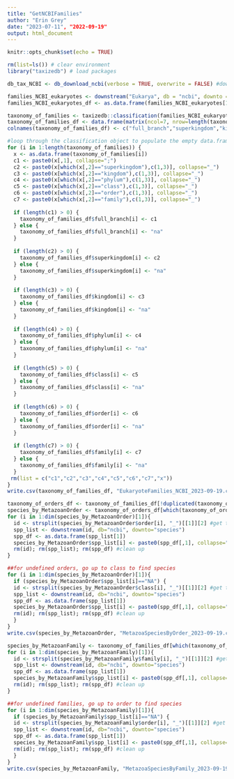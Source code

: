 ```yaml
---
title: "GetNCBIFamilies"
author: "Erin Grey"
date: "2023-07-11", "2022-09-19"
output: html_document
---
```


```r
knitr::opts_chunk$set(echo = TRUE)
```

```r
rm(list=ls()) # clear environment
library("taxizedb") # load packages
```

```r
db_tax_NCBI <- db_download_ncbi(verbose = TRUE, overwrite = FALSE) #download the NCBI taxonomy database
```

```r
families_NCBI_eukaryotes <- downstream("Eukarya", db = "ncbi", downto = "family") #get all family names in Domain Eukarya, note- output is a list
families_NCBI_eukaryotes_df <- as.data.frame(families_NCBI_eukaryotes[1]) #format from list to data frame
```

```r
taxonomy_of_families <- taxizedb::classification(families_NCBI_eukaryotes_df[,1], db="ncbi") #get full taxonomies for each family, note - output is a list-like "classification" object that sucks
taxonomy_of_families_df <- data.frame(matrix(ncol=7, nrow=length(taxonomy_of_families))) # empty dataframe
colnames(taxonomy_of_families_df) <- c("full_branch","superkingdom","kingdom","phylum","class","order","family") #add column names to the empty dataframe

#loop through the classification object to populate the empty data.frame
for (i in 1:length(taxonomy_of_families)) {
  x <- as.data.frame(taxonomy_of_families[i])
  c1 <- paste0(x[,1], collapse=";")
  c2 <- paste0(x[which(x[,2]=="superkingdom"),c(1,3)], collapse="_")
  c3 <- paste0(x[which(x[,2]=="kingdom"),c(1,3)], collapse="_")
  c4 <- paste0(x[which(x[,2]=="phylum"),c(1,3)], collapse="_")
  c5 <- paste0(x[which(x[,2]=="class"),c(1,3)], collapse="_")
  c6 <- paste0(x[which(x[,2]=="order"),c(1,3)], collapse="_")
  c7 <- paste0(x[which(x[,2]=="family"),c(1,3)], collapse="_")
  
  if (length(c1) > 0) {
    taxonomy_of_families_df$full_branch[i] <- c1
  } else {
    taxonomy_of_families_df$full_branch[i] <- "na"    
  }
  
  if (length(c2) > 0) {
    taxonomy_of_families_df$superkingdom[i] <- c2
  } else {
    taxonomy_of_families_df$superkingdom[i] <- "na"    
  }
  
  if (length(c3) > 0) {
    taxonomy_of_families_df$kingdom[i] <- c3
  } else {
    taxonomy_of_families_df$kingdom[i] <- "na"    
  }
  
  if (length(c4) > 0) {
    taxonomy_of_families_df$phylum[i] <- c4
  } else {
    taxonomy_of_families_df$phylum[i] <- "na"    
  }
  
  if (length(c5) > 0) {
    taxonomy_of_families_df$class[i] <- c5
  } else {
    taxonomy_of_families_df$class[i] <- "na"    
  }
  
  if (length(c6) > 0) {
    taxonomy_of_families_df$order[i] <- c6
  } else {
    taxonomy_of_families_df$order[i] <- "na"    
  }
  
  if (length(c7) > 0) {
    taxonomy_of_families_df$family[i] <- c7
  } else {
    taxonomy_of_families_df$family[i] <- "na"    
  }
 rm(list = c("c1","c2","c3","c4","c5","c6","c7","x"))
}
write.csv(taxonomy_of_families_df, "EukaryoteFamilies_NCBI_2023-09-19.csv")
```

```r
taxonomy_of_orders_df <- taxonomy_of_families_df[!duplicated(taxonomy_of_families_df$order),1:6]
species_by_MetazoanOrder <- taxonomy_of_orders_df[which(taxonomy_of_orders_df$kingdom=="Metazoa_33208"),]
for (i in 1:dim(species_by_MetazoanOrder)[1]){
  id <- strsplit(species_by_MetazoanOrder$order[i], "_")[[1]][2] #get the iud number for each order
  spp_list <- downstream(id, db="ncbi", downto="species")
  spp_df <- as.data.frame(spp_list[1])
  species_by_MetazoanOrder$spp_list[i] <- paste0(spp_df[,1], collapse=";") #update database
  rm(id); rm(spp_list); rm(spp_df) #clean up
}

##for undefined orders, go up to class to find species
for (i in 1:dim(species_by_MetazoanOrder)[1]){
  if (species_by_MetazoanOrder$spp_list[i]=="NA") {
  id <- strsplit(species_by_MetazoanOrder$class[i], "_")[[1]][2] #get the iud number for the class instead
  spp_list <- downstream(id, db="ncbi", downto="species")
  spp_df <- as.data.frame(spp_list[1])
  species_by_MetazoanOrder$spp_list[i] <- paste0(spp_df[,1], collapse=";") #update database
  rm(id); rm(spp_list); rm(spp_df) #clean up
  }
}
write.csv(species_by_MetazoanOrder, "MetazoaSpeciesByOrder_2023-09-19.csv", row.names = F)

```

```r
species_by_MetazoanFamily <- taxonomy_of_families_df[which(taxonomy_of_families_df$kingdom=="Metazoa_33208"),]
for (i in 1:dim(species_by_MetazoanFamily)[1]){
  id <- strsplit(species_by_MetazoanFamily$family[i], "_")[[1]][2] #get the iud number for each order
  spp_list <- downstream(id, db="ncbi", downto="species")
  spp_df <- as.data.frame(spp_list[1])
  species_by_MetazoanFamily$spp_list[i] <- paste0(spp_df[,1], collapse=";") #update database
  rm(id); rm(spp_list); rm(spp_df) #clean up
}

##for undefined families, go up to order to find species
for (i in 1:dim(species_by_MetazoanFamily)[1]){
  if (species_by_MetazoanFamily$spp_list[i]=="NA") {
  id <- strsplit(species_by_MetazoanFamily$order[i], "_")[[1]][2] #get the iud number for the class instead
  spp_list <- downstream(id, db="ncbi", downto="species")
  spp_df <- as.data.frame(spp_list[1])
  species_by_MetazoanFamily$spp_list[i] <- paste0(spp_df[,1], collapse=";") #update database
  rm(id); rm(spp_list); rm(spp_df) #clean up
  }
}
write.csv(species_by_MetazoanFamily, "MetazoaSpeciesByFamily_2023-09-19.csv", row.names = F)
```